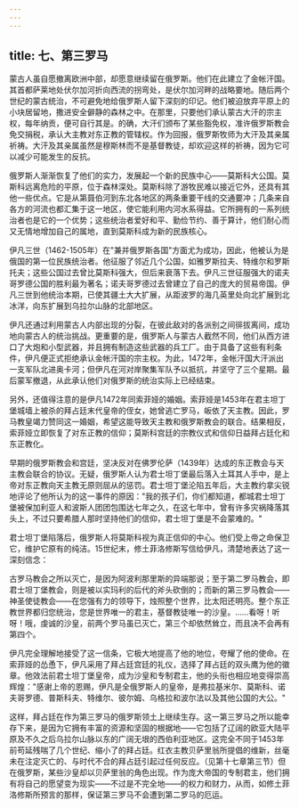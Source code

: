 ```yaml
---
---
---
```

title: 七、第三罗马
---



蒙古人虽自愿撤离欧洲中部，却愿意继续留在俄罗斯。他们在此建立了金帐汗国。其首都萨莱地处伏尔加河折向西流的拐弯处，是伏尔加河畔的战略要地。随后两个世纪的蒙古统治，不可避免地给俄罗斯人留下深刻的印记。他们被迫放弃平原上的小块居留地，撒进安全僻静的森林之中。在那里，只要他们承认蒙古大汗的宗主权，每年纳贡，便可自行其是。的确，大汗们颁布了某些豁免权，准许俄罗斯教会免交捐税，承认大主教对东正教的管辖权。作为回报，俄罗斯牧师为大汗及其亲属祈祷。大汗及其亲属虽然是穆斯林而不是基督教徒，却欢迎这样的祈祷，因为它可以减少可能发生的反抗。

俄罗斯人渐渐恢复了他们的实力，发展起一个新的民族中心——莫斯科大公国。莫斯科远离危险的平原，位于森林深处。莫斯科除了游牧民难以接近它外，还具有其他一些优点。它是从第聂伯河到东北各地区的两条重要干线的交通要冲；几条来自各方的河流也都汇集于这一地区，使它能利用内河水系得益。它所拥有的一系列统治者也是它的一个优势；这些统治者爱好和平、勤俭节约、善于算计，他们耐心而又无情地增加自己的属地，直到莫斯科成为新的民族核心。

伊凡三世（1462-1505年）在"兼并俄罗斯各国"方面尤为成功，因此，他被认为是俄国的第一位民族统治者。他征服了邻近几个公国，如雅罗斯拉夫、特维尔和罗斯托夫；这些公国过去曾比莫斯科强大，但后来衰落下去。伊凡三世征服强大的诺夫哥罗德公国的胜利最为著名；诺夫哥罗德过去曾建立了自己的庞大的贸易帝国。伊凡三世到他统治本期，已使其疆土大大扩展，从距波罗的海几英里处向北扩展到北冰洋，向东扩展到乌拉尔山脉的北部地区。

伊凡还通过利用蒙古人内部出现的分裂，在彼此敌对的各派别之间徘拔离间，成功地向蒙古人的统治挑战。更重要的是，俄罗斯人与蒙古人截然不同，他们从西方进口了大炮和小型武器，并且拥有制造这些武器的兵工厂。由于具备了这些有利条件，伊凡便正式拒绝承认金帐汗国的宗主权。为此，1472年，金帐汗国大汗派出一支军队北进奥卡河；但伊凡在河对岸聚集军队予以抵抗，并坚守了三个星期。最后蒙军撤退，从此承认他们对俄罗斯的统治实际上已经结束。

另外，还值得注意的是伊凡1472年同索菲娅的婚姻。索菲娅是1453年在君主坦丁堡城墙上被杀的拜占廷末代皇帝的侄女，她曾逃亡罗马，皈依了天主教。因此，罗马教皇竭力赞同这一婚姻，希望这能导致天主教和俄罗斯教会的联合。结果相反，索菲娅立即恢复了对东正教的信仰；莫斯科宫廷的宗教仪式和信仰日益拜占廷化和东正教化。

早期的俄罗斯教会和宫廷，坚决反对在佛罗伦萨（1439年）达成的东正教会与天主教会联合的协议。无疑，俄罗斯人认为君士坦丁堡最后落入土耳其人手中，是上帝对东正教向天主教无原则屈从的惩罚。君士坦丁堡沦陷五年后，大主教约拿尖锐地评论了他所认为的这一事件的原因："我的孩子们，你们都知道，都城君士坦丁堡被保加利亚人和波斯人团团包围达七年之久，在这七年中，曾有许多灾祸降落其头上，不过只要希腊人那时坚持他们的信仰，君士坦丁堡是不会蒙难的。"

君士坦丁堡陷落后，俄罗斯人将莫斯科视为真正信仰的中心。他们受上帝之命保卫它，维护它原有的纯洁。15世纪末，修土菲洛修斯写信给伊凡，清楚地表达了这一深刻信念：

古罗马教会之所以灭亡，是因为阿波利那里斯的异端那说；至于第二罗马教会，即君士坦丁堡教会，则是被以实玛利的后代的斧头砍倒的；而新的第三罗马教会——神圣使徒教会——在您强有力的领导下，烛照整个世界，比太阳还明亮。整个东正教世界都归您统治，您是世界唯一的君主，基督教徒唯一的沙皇。……看呀！听呀！哦，虔诚的沙皇，前两个罗马虽已灭亡，第三个却依然耸立，而且决不会再有第四个。

伊凡完全理解地接受了这一信条，它极大地提高了他的地位，夸耀了他的使命。在索菲娅的怂恿下，伊凡采用了拜占廷宫廷的礼仪，选择了拜占廷的双头鹰为他的徽章。他效法前君士坦丁堡皇帝，成为沙皇和专制君主，他的头衔也相应地变得崇高辉煌："感谢上帝的恩赐，伊凡是全俄罗斯人的皇帝，是弗拉基米尔、莫斯科、诺夫哥罗德、普斯科夫、特维尔、彼尔姆、乌格拉和波尔法以及其他公国的大公。"

这样，拜占廷在作为第三罗马的俄罗斯领土上继续生存。这一第三罗马之所以能幸存下来，是因为它拥有丰富的资源和坚固的根据地——它包括了辽阔的欧亚大陆平原及不久之后乌拉尔山脉以东的广阔无垠的西伯利亚地区。这完全不同于1453年前苟延残喘了几个世纪、缩小了的拜占廷。红衣主教贝萨里翁所提倡的维新，丝毫未在注定灭亡的、与时代不合的拜占廷引起过任何反应。（见第十七章第三节）但在俄罗斯，某些沙皇却以贝萨里翁的角色出现。作为庞大帝国的专制君主，他们拥有将自己的愿望变为现实——不过是不完全地——的权力和财力，从而，如修土菲洛修斯所预言的那样，保证第三罗马不会遭到第二罗马的厄运。
